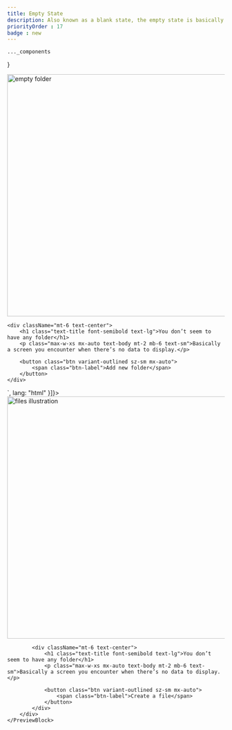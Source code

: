 ```yaml
---
title: Empty State
description: Also known as a blank state, the empty state is basically a screen you encounter when there's no data to display.
priorityOrder : 17
badge : new
---
```



    ..._components
}

<div className="space-y-20">
    <PreviewBlock codeBlocks={
              [{
            code:`<div class="max-w-xl mx-auto">
    <img class="size-20 mx-auto" src="https://html.tailus.io/empty/files.png" alt="empty folder" width="560" height="560" loading="eager"/>

    <div className="mt-6 text-center">
        <h1 class="text-title font-semibold text-lg">You don’t seem to have any folder</h1>
        <p class="max-w-xs mx-auto text-body mt-2 mb-6 text-sm">Basically a screen you encounter when there’s no data to display.</p>

        <button class="btn variant-outlined sz-sm mx-auto">
            <span class="btn-label">Add new folder</span>
        </button>
    </div>
</div>`,
              lang: "html"
          }]}>
        <div class="max-w-xl mx-auto">
            <img class="h-24 w-fit mx-auto" src="/empty/files.png" alt="files illustration" width="560" height="560" loading="eager"/>

            <div className="mt-6 text-center">
                <h1 class="text-title font-semibold text-lg">You don’t seem to have any folder</h1>
                <p class="max-w-xs mx-auto text-body mt-2 mb-6 text-sm">Basically a screen you encounter when there’s no data to display.</p>

                <button class="btn variant-outlined sz-sm mx-auto">
                    <span class="btn-label">Create a file</span>
                </button>
            </div>
        </div>
    </PreviewBlock>
</div>